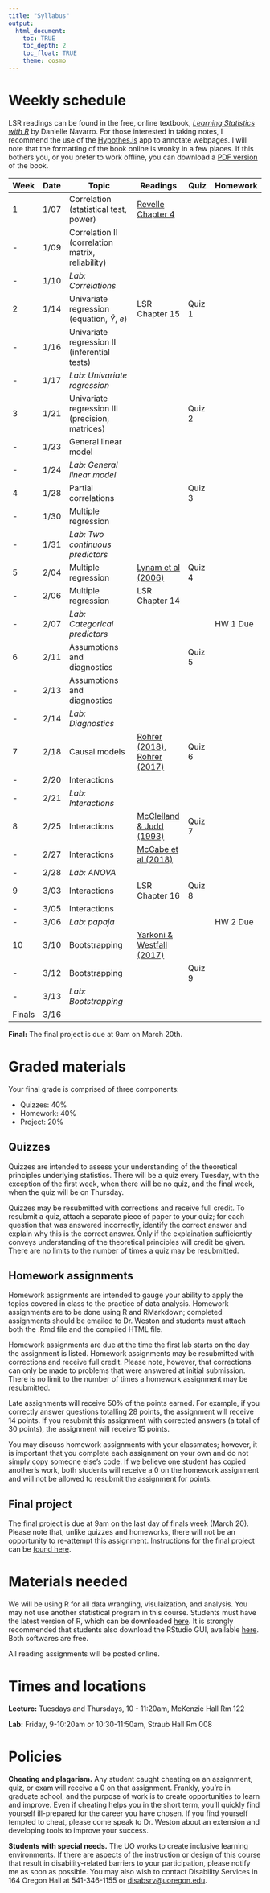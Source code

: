 ```yaml
---
title: "Syllabus"
output: 
  html_document:
    toc: TRUE
    toc_depth: 2
    toc_float: TRUE
    theme: cosmo
---
```


# Weekly schedule

LSR readings can be found in the free, online textbook, [_Learning Statistics with R_](https://learningstatisticswithr-bookdown.netlify.com/index.html) by Danielle Navarro. For those interested in taking notes, I recommend the use of the [Hypothes.is](http://Hypothes.is) app to annotate webpages. I will note that the formatting of the book online is wonky in a few places. If this bothers you, or you prefer to work offline, you can download a [PDF version](https://learningstatisticswithr.com/lsr-0.6.pdf) of the book. 

| Week | Date |  Topic                            |Readings            | Quiz       | Homework    |
-------|------|-----------------------------------|--------------------|------------|-------------|
| 1    | 1/07 | Correlation (statistical test, power)                      | [Revelle Chapter 4](readings/Correlation chapter4 Revelle.pdf) |            |             |
| -    | 1/09 | Correlation II (correlation matrix, reliability)                      |                    |            |             |
| -    | 1/10 | _Lab: Correlations_               |                    |            |             |
| 2    | 1/14 | Univariate regression (equation, $\hat{Y}$, $e$)            |  LSR Chapter 15    |  Quiz 1    |             |
| -    | 1/16 | Univariate regression II (inferential tests)            |                    |            |             |
| -    | 1/17 | _Lab: Univariate regression_      |                    |            |             |
| 3    | 1/21 | Univariate regression III (precision, matrices)             |                    |  Quiz 2    |             |
| -    | 1/23 | General linear model              |                    |            |             |
| -    | 1/24 | _Lab: General linear model _      |                    |            |             |
| 4    | 1/28 | Partial correlations              |                    |  Quiz 3    |             |
| -    | 1/30 | Multiple regression               |                    |            |             |
| -    | 1/31 | _Lab: Two continuous predictors_  |                    |            |             |
| 5    | 2/04 | Multiple regression               | [Lynam et al (2006)](readings/Lynam-2006-Assessment.pdf) |  Quiz 4    |             |
| -    | 2/06 | Multiple regression               |  LSR Chapter 14    |            |             |
| -    | 2/07 | _Lab: Categorical predictors_     |                    |            |  HW 1 Due   |
| 6    | 2/11 | Assumptions and diagnostics       |                    |  Quiz 5    |             |
| -    | 2/13 | Assumptions and diagnostics       |                    |            |             |
| -    | 2/14 | _Lab: Diagnostics_                |                    |            |             |             
| 7    | 2/18 | Causal models                     | [Rohrer (2018)](https://journals.sagepub.com/doi/pdf/10.1177/2515245917745629), [Rohrer (2017)](http://www.the100.ci/2017/03/14/that-one-weird-third-variable-problem-nobody-ever-mentions-conditioning-on-a-collider/)                   |  Quiz  6   |             |
| -    | 2/20 | Interactions                      |                    |            |             |
| -    | 2/21 | _Lab: Interactions_               |                    |            |             |
| 8    | 2/25 | Interactions                      | [McClelland & Judd (1993)](readings/McClelland-1993-Psychol Bull.pdf) |  Quiz 7    |             |
| -    | 2/27 | Interactions                      | [McCabe et al (2018)](readings/AMPPS.pdf) |            |             |
| -    | 2/28 | _Lab: ANOVA_                      |                    |            |             |
| 9    | 3/03 | Interactions                      | LSR Chapter 16     |  Quiz 8    |             |
| -    | 3/05 | Interactions                      |                    |            |             |
| -    | 3/06 | _Lab: papaja_                     |                    |            |  HW 2 Due   |
| 10   | 3/10 | Bootstrapping                     | [Yarkoni & Westfall (2017)](readings/Yarkoni Westfall PPS.pdf) |            |             |
| -    | 3/12 | Bootstrapping                     |                    |  Quiz 9    |             |
| -    | 3/13 | _Lab: Bootstrapping_              |                    |            |             |
|Finals| 3/16 |                                   |                    |            |             |         
**Final:** The final project is due at 9am on March 20th.

# Graded materials

Your final grade is comprised of three components:

  - Quizzes: 40\% 
  - Homework: 40\% 
  - Project: 20\% 

## Quizzes

Quizzes are intended to assess your understanding of the theoretical principles underlying statistics. There will be a quiz every Tuesday, with the exception of the first week, when there will be no quiz, and the final week, when the quiz will be on Thursday. 

Quizzes may be resubmitted with corrections and receive full credit. To resubmit a quiz, attach a separate piece of paper to your quiz; for each question that was answered incorrectly, identify the correct answer and explain why this is the correct answer. Only if the explaination sufficiently conveys understanding of the theoretical principles will credit be given. There are no limits to the number of times a quiz may be resubmitted.

## Homework assignments

Homework assignments are intended to gauge your ability to apply the topics covered in class to the practice of data analysis. Homework assignments are to be done using R and RMarkdown; completed assignments should be emailed to Dr. Weston and students must attach both the .Rmd file and the compiled HTML file. 

Homework assignments are due at the time the first lab starts on the day the assignment is listed. Homework assignments may be resubmitted with corrections and receive full credit. Please note, however, that corrections can only be made to problems that were answered at initial submission. There is no limit to the number of times a homework assignment may be resubmitted.

Late assignments will receive 50\% of the points earned. For example, if you correctly answer questions totalling 28 points, the assignment will receive 14 points. If you resubmit this assignment with corrected answers (a total of 30 points), the assignment will receive 15 points.

You may discuss homework assignments with your classmates; however, it is important that you complete each assignment on your own and do not simply copy someone else's code. If we believe one student has copied another's work, both students will receive a 0 on the homework assignment and will not be allowed to resubmit the assignment for points. 


## Final project

The final project is due at 9am on the last day of finals week (March 20). Please note that, unlike quizzes and homeworks, there will not be an opportunity to re-attempt this assignment. Instructions for the final project can be [found here](https://uopsych.github.io/psy612/final.html).

# Materials needed

We will be using R for all data wrangling, visulaization, and analysis. You may not use another statistical program in this course.
Students must have the latest version of R, which can be downloaded [here](https://ftp.osuosl.org/pub/cran/). It is strongly recommended that students also download the RStudio GUI, available [here](https://www.rstudio.com/products/rstudio/download/#download). Both softwares are free. 

All reading assignments will be posted online. 

# Times and locations

**Lecture:** Tuesdays and Thursdays, 10 - 11:20am, McKenzie Hall Rm 122 

**Lab:** Friday, 9-10:20am or 10:30-11:50am, Straub Hall Rm 008

# Policies

**Cheating and plagarism.** Any student caught cheating on an assignment, quiz, or exam will receive a 0 on that assignment. Frankly, you're in graduate school, and the purpose of work is to create opportunities to learn and improve. Even if cheating helps you in the short term, you'll quickly find yourself ill-prepared for the career you have chosen. If you find yourself tempted to cheat, please come speak to Dr. Weston about an extension and developing tools to improve your success. 

**Students with special needs.** The UO works to create inclusive learning environments. If there are aspects of the instruction or design of this course that result in disability-related barriers to your participation, please notify me as soon as possible. You may also wish to contact Disability Services in 164 Oregon Hall at 541-346-1155 or [disabsrv@uoregon.edu](mailto:disabsrv@uoregon.edu).

[^1]: Final grades are due the following Tuesday, so there are limited opportunties to redo this particular assignment for points. I will do my best to grade these within 24 hours of receipt so you have a chance to retry any missed points. Consider Monday 12/16 at 9am that last possible moment to turn in this assignment.